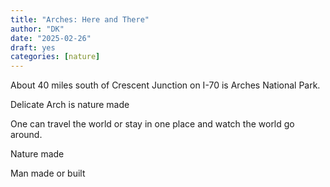 ```yaml
---
title: "Arches: Here and There"
author: "DK"
date: "2025-02-26"
draft: yes
categories: [nature]
---
```


About 40 miles south of Crescent Junction on I-70 is Arches National Park.

Delicate Arch is nature made

One can travel the world or stay in one place and watch the world go around.

Nature made

Man made or built
